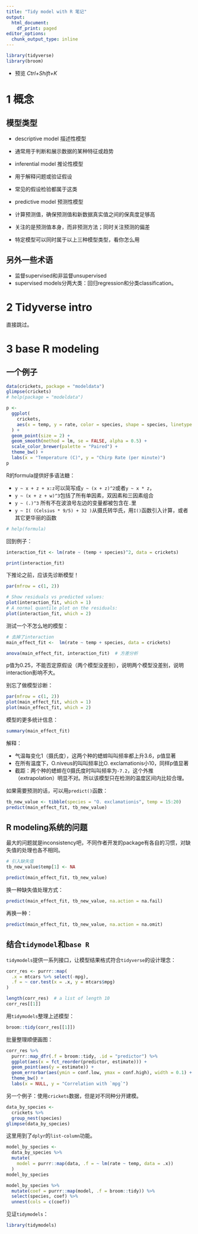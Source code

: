 ```yaml
---
title: "Tidy model with R 笔记"
output:
  html_document:
    df_print: paged
editor_options:
  chunk_output_type: inline
---
```


```r
library(tidyverse)
library(broom)
```


- 预览 *Ctrl+Shift+K*

# 1 概念

## 模型类型

- descriptive model 描述性模型
+ 通常用于判断和展示数据的某种特征或趋势
- inferential model 推论性模型
+ 用于解释问题或验证假设
+ 常见的假设检验都属于这类
- predictive model 预测性模型
+ 计算预测值，确保预测值和新数据真实值之间的保真度足够高
+ 关注的是预测值本身，而非预测方法；同时关注预测的偏差

- 特定模型可以同时属于以上三种模型类型，看你怎么用

## 另外一些术语

- 监督supervised和非监督unsupervised
+ supervised models分两大类：回归regression和分类classification。

# 2 Tidyverse intro

直接跳过。

# 3 base R modeling

## 一个例子

```r
data(crickets, package = "modeldata")
glimpse(crickets)
# help(package = "modeldata")
```

```r
p <- 
  ggplot(
    crickets, 
    aes(x = temp, y = rate, color = species, shape = species, linetype = species)
  ) + 
  geom_point(size = 2) + 
  geom_smooth(method = lm, se = FALSE, alpha = 0.5) + 
  scale_color_brewer(palette = "Paired") +
  theme_bw() +
  labs(x = "Temperature (C)", y = "Chirp Rate (per minute)")
p
```

R的formula提供好多语法糖：

- `y ~ x + z + x:z`可以简写成`y ~ (x + z)^2`或者`y ~ x * z`，
- `y ~ (x + z + w)^3`包括了所有单因素，双因素和三因素组合
- `y ~ (.)^3` 所有不在波浪号左边的变量都被包含在`.`里
- `y ~ I( (Celsius * 9/5) + 32 )`从摄氏转华氏，用`I()`函数引入计算，或者其它更华丽的函数

```r
# help(formula)
```

回到例子：

```r
interaction_fit <- lm(rate ~ (temp + species)^2, data = crickets)

print(interaction_fit)
```

下推论之前，应该先诊断模型！

```r
par(mfrow = c(1, 2))

# Show residuals vs predicted values:
plot(interaction_fit, which = 1)
# A normal quantile plot on the residuals:
plot(interaction_fit, which = 2)
```

测试一个不怎么地的模型：

```r
# 去掉了interaction
main_effect_fit <-  lm(rate ~ temp + species, data = crickets)

anova(main_effect_fit, interaction_fit)  # 方差分析
```

p值为0.25，不能否定原假设（两个模型没差别），说明两个模型没差别，说明interaction影响不大。

别忘了做模型诊断：

```r
par(mfrow = c(1, 2))
plot(main_effect_fit, which = 1)
plot(main_effect_fit, which = 2)
```

模型的更多统计信息：

```r
summary(main_effect_fit)
```

解释：

- 气温每变化1（摄氏度），这两个种的蟋蟀叫叫频率都上升3.6，p值显著
- 在所有温度下，O.niveus的叫叫频率比O. exclamationis小10，同样p值显著
- 截距：两个种的蟋蟀在0摄氏度时叫叫频率为`-7.2`，这个外推（extrapolation）明显不对。所以该模型只在检测的温度区间内比较合理。

如果需要预测的话，可以用`predict()`函数：

```r
tb_new_value <- tibble(species = "O. exclamationis", temp = 15:20)
predict(main_effect_fit, tb_new_value)
```

## R modeling系统的问题

最大的问题就是inconsistency吧，不同作者开发的package有各自的习惯，对缺失值的处理也各不相同。

```r
# 引入缺失值
tb_new_value$temp[1] <- NA

predict(main_effect_fit, tb_new_value)
```

换一种缺失值处理方式：

```r
predict(main_effect_fit, tb_new_value, na.action = na.fail)
```

再换一种：

```r
predict(main_effect_fit, tb_new_value, na.action = na.omit)
```

## 结合`tidymodel`和`base R`

`tidymodels`提供一系列接口，让模型结果格式符合`tidyverse`的设计理念：

```r
corr_res <- purrr::map(
  .x = mtcars %>% select(-mpg),
  .f = ~ cor.test(x = .x, y = mtcars$mpg)
)

length(corr_res)  # a list of length 10
corr_res[[1]]
```

用`tidymodels`整理上述模型：

```r
broom::tidy(corr_res[[1]])
```

批量整理顺便画图：

```r
corr_res %>% 
  purrr::map_dfr(.f = broom::tidy, .id = "predictor") %>% 
  ggplot(aes(x = fct_reorder(predictor, estimate))) +
  geom_point(aes(y = estimate)) +
  geom_errorbar(aes(ymin = conf.low, ymax = conf.high), width = 0.1) +
  theme_bw() +
  labs(x = NULL, y = "Correlation with `mpg`")
```

另一个例子：使用`crickets`数据，但是对不同种分开建模。

```r
data_by_species <- 
  crickets %>% 
  group_nest(species)
glimpse(data_by_species)
```

这里用到了`dplyr`的`list-column`功能。

```r
model_by_species <- 
  data_by_species %>% 
  mutate(
    model = purrr::map(data, .f = ~ lm(rate ~ temp, data = .x))
  )
model_by_species
```

```r
model_by_species %>% 
  mutate(coef = purrr::map(model, .f = broom::tidy)) %>% 
  select(species, coef) %>% 
  unnest(cols = c(coef))
```

见证`tidymodels`：

```r
library(tidymodels)
```
